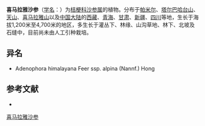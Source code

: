 {{Speciesbox
| name = 喜马拉雅沙参
| status = 
| status_system = 
| image =
| genus = Adenophora
| species = himalayana
| authority = Feer
| subdivision_ranks =[[亚种|亚种]]
| subdivision =
* 喜马拉雅沙参 ''A. h.'' subsp. ''himalayana''
* [[高山沙参|高山沙参]] ''A. h.'' subsp. ''alpina''
}}

'''喜马拉雅沙参'''（[[学名|学名]]：{{lang|la|''Adenophora himalayana''}}）为[[桔梗科|桔梗科]][[沙参属|沙参属]]的植物。分布于[[帕米尔|帕米尔]]、[[塔尔巴哈台山|塔尔巴哈台山]]、[[天山|天山]]、[[喜马拉雅山|喜马拉雅山]]以及[[中国大陆|中国大陆]]的[[西藏|西藏]]、[[青海|青海]]、[[甘肃|甘肃]]、[[新疆|新疆]]、[[四川|四川]]等地，生长于海拔1,200米至4,700米的地区，多生长于灌丛下、林缘、山沟草地、林下、北坡及石缝中，目前尚未由人工引种栽培。

== 异名 ==
* Adenophora himalayana Feer ssp. alpina (Nannf.) Hong

== 参考文献 ==
<div class="references-small">
* {{cite web| url =http://www.bioinfo.cn/db05/KmzwSpecies.php?action=view&id=3197| title =喜马拉雅沙参（原亚种）| work =《中国高等植物数据库全库》| publisher =中国科学院微生物研究所| author =昆明植物研究所| accessdate =2009-02-24| deadurl =yes| archiveurl =https://web.archive.org/web/20160305044705/http://www.bioinfo.cn/db05/KmzwSpecies.php?action=view&id=3197| archivedate =2016-03-05}}
</div>
{{Taxonbar|from=Q10923681}}

[[Category:沙参属|喜马拉雅沙参]]


{{植物小作品}}
